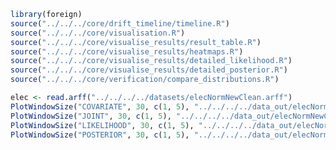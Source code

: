 ```r
library(foreign)
source("../../../core/drift_timeline/timeline.R")
source("../../../core/visualisation.R")
source("../../../core/visualise_results/result_table.R")
source("../../../core/visualise_results/heatmaps.R")
source("../../../core/visualise_results/detailed_likelihood.R")
source("../../../core/visualise_results/detailed_posterior.R")
source("../../../core/verification/compare_distributions.R")
```

```r
elec <- read.arff("../../../../datasets/elecNormNewClean.arff")
PlotWindowSize("COVARIATE", 30, c(1, 5), "../../../../data_out/elecNormNewClean/moving_chunk/", ymax = 1, x.raw.values = elec[, 1])
PlotWindowSize("JOINT", 30, c(1, 5), "../../../../data_out/elecNormNewClean/moving_chunk/", ymax = 1, x.raw.values = elec[, 1])
PlotWindowSize("LIKELIHOOD", 30, c(1, 5), "../../../../data_out/elecNormNewClean/moving_chunk/", ymax = 1, x.raw.values = elec[, 1])
PlotWindowSize("POSTERIOR", 30, c(1, 5), "../../../../data_out/elecNormNewClean/moving_chunk/", ymax = 1, x.raw.values = elec[, 1])
```


<!-- ```{r airlines, echo = FALSE, message = FALSE, warning = FALSE} -->
<!-- PlotAllWindowSizes("COVARIATE", 1, "../../../../data_out/airlines/moving_chunk/", c(), ymax = 0.25) -->
<!-- PlotAllWindowSizes("LIKELIHOOD", 1, "../../../../data_out/airlines/moving_chunk/", c(), ymax = 0.25) -->
<!-- PlotAllWindowSizes("POSTERIOR", 1, "../../../../data_out/airlines/moving_chunk/", c(), ymax = 0.25) -->
<!-- PlotAllWindowSizes("JOINT", 1, "../../../../data_out/airlines/moving_chunk/", c(), ymax = 0.25) -->
<!-- ``` -->
